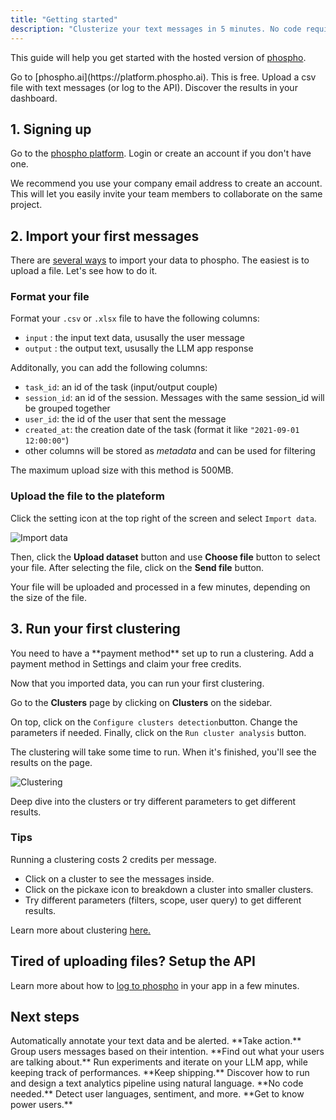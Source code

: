 ```yaml
---
title: "Getting started"
description: "Clusterize your text messages in 5 minutes. No code required."
---
```


This guide will help you get started with the hosted version of [phospho](https://platform.phospho.ai).

<Steps>
  <Step title="Create an account if needed">
    Go to [phospho.ai](https://platform.phospho.ai). This is free.
  </Step>
  <Step title="Import your first messages">
    Upload a csv file with text messages (or log to the API).
  </Step>
  <Step title="Run your first clustering">
    Discover the results in your dashboard.
  </Step>
</Steps>

## 1. Signing up

Go to the [phospho platform](https://platform.phospho.ai/). Login or create an account if you don't have one.

We recommend you use your company email address to create an account. This will let you easily invite your team members to collaborate on the same project.

## 2. Import your first messages

There are [several ways](./import-data/import-file.mdx) to import your data to phospho. The easiest is to upload a file. Let's see how to do it.

### Format your file

Format your `.csv` or `.xlsx` file to have the following columns:

- `input` : the input text data, ususally the user message
- `output` : the output text, ususally the LLM app response

Additonally, you can add the following columns:

- `task_id`: an id of the task (input/output couple)
- `session_id`: an id of the session. Messages with the same session_id will be grouped together
- `user_id`: the id of the user that sent the message
- `created_at`: the creation date of the task (format it like `"2021-09-01 12:00:00"`)
- other columns will be stored as _metadata_ and can be used for filtering

The maximum upload size with this method is 500MB.

### Upload the file to the plateform

Click the setting icon at the top right of the screen and select `Import data`.

![Import data](./images/import/import_data.png)

Then, click the **Upload dataset** button and use **Choose file** button to select your file. After selecting the file, click on the **Send file** button.

Your file will be uploaded and processed in a few minutes, depending on the size of the file.

## 3. Run your first clustering

<Note>
  You need to have a **payment method** set up to run a clustering. Add a
  payment method in Settings and claim your free credits.
</Note>

Now that you imported data, you can run your first clustering.

Go to the **Clusters** page by clicking on **Clusters** on the sidebar.

On top, click on the `Configure clusters detection`button. Change the parameters if needed. Finally, click on the `Run cluster analysis` button.

The clustering will take some time to run. When it's finished, you'll see the results on the page.

![Clustering](./images/clustering-demo.gif)

Deep dive into the clusters or try different parameters to get different results.

### Tips

<Info>Running a clustering costs 2 credits per message.</Info>

- Click on a cluster to see the messages inside.
- Click on the pickaxe icon to breakdown a cluster into smaller clusters.
- Try different parameters (filters, scope, user query) to get different results.

Learn more about clustering [here.](/analytics/clustering)

## Tired of uploading files? Setup the API

Learn more about how to [log to phospho](/import-data/api-integration) in your app in a few minutes.

## Next steps

<CardGroup>
  <Card title="Automatic tagging" href="/analytics/tagging">
    Automatically annotate your text data and be alerted. **Take action.**
  </Card>
  <Card title="Unsupervized clustering" href="/analytics/clustering">
    Group users messages based on their intention. **Find out what your users
    are talking about.**
  </Card>
  <Card title="AB Testing" href="/analytics/ab-testing">
    Run experiments and iterate on your LLM app, while keeping track of
    performances. **Keep shipping.**
  </Card>
  <Card title="Flexible evaluation pipeline" href="/analytics/events">
    Discover how to run and design a text analytics pipeline using natural
    language. **No code needed.**
  </Card>
  <Card title="User analytics" href="/analytics/language">
    Detect user languages, sentiment, and more. **Get to know power users.**
  </Card>
</CardGroup>
